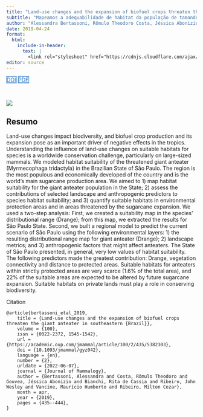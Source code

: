 ```yaml
---
title: "Land-use changes and the expansion of biofuel crops threaten the giant anteater in southeastern Brazil"
subtitle: "Mapeamos a adequabilidade de habitat da população de tamanduás-bandeira no estado de São Paulo, avaliando a contribuição dos principais preditores à adequabilidade, e quantificamos esses habitat em áreas de proteção ambiental e em áreas ameaçadas pela expansão da cana-de-açúcar."
author: "Alessandra Bertassoni, Rômulo Theodoro Costa, Jéssica Abonizio Gouvea, Rita de Cassia Bianchi, John Wesley Ribeiro, Maurício Humberto Vancine, Milton Cezar Ribeiro"
date: 2019-04-24
format:
  html:
    include-in-header: 
      text: |
        <link rel="stylesheet" href="https://cdnjs.cloudflare.com/ajax/libs/font-awesome/6.5.0/css/all.min.css">
editor: source
---
```


<div class="mt-4 d-flex flex-row flex-wrap gap-1 justify-content-left justify-content-sm-start" role="group" aria-label="Links">
  <a href="https://doi.org/10.1093/jmammal/gyz042" class="btn btn-custom text-capitalize" target="_blank"><i class="ai ai-doi me-1"></i>DOI</a>
  <a href="/publications/2019-bertassoni-etal.pdf" class="btn btn-custom text-capitalize" target="_blank"><i class="bi bi-file-earmark-pdf me-1"></i>PDF</a>
</div>

<style>
  .btn-custom {
    background-color: white;
    border: 1px solid #1c6cbe; /* Borda azul */
    color: #1c6cbe; /* Texto azul */
    transition: background-color 0.3s, color 0.3s;
  }
  .btn-custom:hover {
    background-color: #1c6cbe; /* Cor de fundo azul ao passar o mouse */
    color: white; /* Texto branco */
  }
</style>

<br> 

![](featured.png)

## Resumo

Land-use changes impact biodiversity, and biofuel crop production and its expansion pose as an important driver of negative effects in the tropics. Understanding the influence of land-use changes on suitable habitats for species is a worldwide conservation challenge, particularly on large-sized mammals. We modeled habitat suitability of the threatened giant anteater (Myrmecophaga tridactyla) in the Brazilian State of São Paulo. The region is the most populous and economically developed of the country and is the world’s main sugarcane production area. We aimed to 1) map habitat suitability for the giant anteater population in the State; 2) assess the contributions of selected landscape and anthropogenic predictors to species habitat suitability; and 3) quantify suitable habitats in environmental protection areas and in areas threatened by the sugarcane expansion. We used a two-step analysis: First, we created a suitability map in the species’ distributional range (Drange); from this map, we extracted the results for São Paulo State. Second, we built a regional model to predict the current scenario of São Paulo using the following environmental layers: 1) the resulting distributional range map for giant anteater (Drange); 2) landscape metrics; and 3) anthropogenic factors that might affect anteaters. The State of São Paulo presented, in general, very low values of habitat suitability. The following predictors made the greatest contribution: Drange, vegetation connectivity and distance to protected areas. Suitable habitats for anteaters within strictly protected areas are very scarce (1.6% of the total area), and 22% of the suitable areas are expected to be altered by future sugarcane expansion. Suitable habitats on private lands must play a role in conserving biodiversity.

Citation

```
@article{bertassoni_etal_2019,
    title = {Land-use changes and the expansion of biofuel crops threaten the giant anteater in southeastern {Brazil}},
    volume = {100},
    issn = {0022-2372, 1545-1542},
    url = {https://academic.oup.com/jmammal/article/100/2/435/5382303},
    doi = {10.1093/jmammal/gyz042},
    language = {en},
    number = {2},
    urldate = {2022-06-07},
    journal = {Journal of Mammalogy},
    author = {Bertassoni, Alessandra and Costa, Rômulo Theodoro and Gouvea, Jéssica Abonizio and Bianchi, Rita de Cassia and Ribeiro, John Wesley and Vancine, Maurício Humberto and Ribeiro, Milton Cezar},
    month = apr,
    year = {2019},
    pages = {435--444},
}
```
